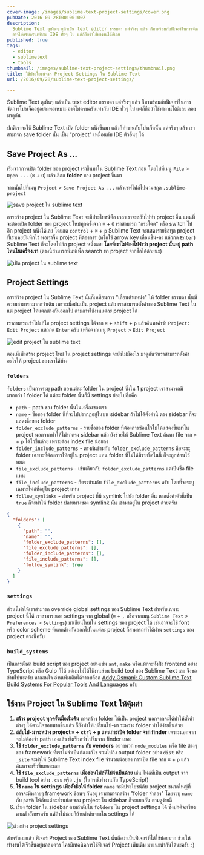 ```yaml
---
cover-image: /images/sublime-text-project-settings/cover.png
pubDate: 2016-09-28T00:00:00Z
description:
  Sublime Text ดูเผินๆ แล้วเป็น text editor ธรรมดา แต่จริงๆ แล้ว ก็มาพร้อมกับฟีเจอร์ในการจัดการโปรเจ็คอยู่อย่างพอเหมาะ
  อาจไม่ครบครันเท่ากับ IDE ทั่วๆ ไป แต่ก็ถือว่าใช้ทำงานได้ดีเลย
published: true
tags:
  - editor
  - sublimetext
  - tools
thumbnail: /images/sublime-text-project-settings/thumbnail.png
title: ใช้ประโยชน์จาก Project Settings ใน Sublime Text
url: /2016/09/28/sublime-text-project-settings/

---
```


Sublime Text ดูเผินๆ แล้วเป็น text editor ธรรมดา แต่จริงๆ แล้ว ก็มาพร้อมกับฟีเจอร์ในการจัดการโปรเจ็คอยู่อย่างพอเหมาะ
อาจไม่ครบครันเท่ากับ IDE ทั่วๆ ไป แต่ก็ถือว่าใช้ทำงานได้ดีเลย ลองมาดูกัน

ปกติเราจะใช้ Sublime Text เปิด folder หนึ่งขึ้นมา แล้วก็ทำงานกับโปรเจ็คนั้น แต่จริงๆ แล้ว เราสามารถ save folder นั้น
เป็น "project" เหมือนกับ IDE ตัวอื่นๆ ได้

## Save Project As ...

เริ่มจากการเปิด folder ของ project เราขึ้นมาใน Sublime Text ก่อน โดยไปที่เมนู `File` > `Open ...` (`⌘` + `O`)
แล้วเลือก **folder** ของ project ขึ้นมา

จากนั้นไปที่เมนู `Project` > `Save Project As ...` แล้วเซฟไฟล์ไปนามสกุล `.sublime-project`

![save project ใน sublime text](/images/sublime-text-project-settings/01-save-project-as.png)

การสร้าง project ใน Sublime Text จะมีประโยชน์คือ เวลาเราจะสลับไปทำ project อื่น
แทนที่จะต้องเปิด folder ของ project ใหม่ทุกครั้งจาก `⌘` + `O` เราสามารถ "กระโดด" หรือ switch ไปอีก project หนึ่งได้เลย
โดยกด `control` + `⌘` + `p` Sublime Text จะแสดงรายชื่อทุก project ที่เราเคยบันทึกไว้
พอเราจิ้ม project ที่ต้องการ (หรือใช้ arrow key เลื่อนขึ้น-ลง แล้วกด `Enter`)
Sublime Text ก็จะโดดไปอีก project หนึ่งเลย **โดยที่เราไม่ต้องไปจำว่า project นั้นอยู่ path ไหนในเครื่องเรา**
(ตรงนี้สามารถพิมพ์เพื่อ search หา project จากชื่อได้ด้วยนะ)

![เปิด project ใน sublime text](/images/sublime-text-project-settings/02-switch-project.png)

## Project Settings

การสร้าง project ใน Sublime Text นั้นก็เหมือนการ "เลื่อนตำแหน่ง" ให้ folder ธรรมดา นั้นมีความสามารถมากกว่าเดิม
เพราะเมื่อมันเป็น project แล้ว เราสามารถตั้งค่าของ Sublime Text ในแต่ project ให้แตกต่างกันออกไป ตามการใช้งานแต่ละ project ได้

เราสามารถเข้าไปแก้ไข project settings ได้จาก `⌘` + `shift` + `p` แล้วค้นหาคำว่า `Project: Edit Project` แล้วกด `Enter` ครับ
(หรือจากเมนู `Project` > `Edit Project`

![edit project ใน sublime text](/images/sublime-text-project-settings/03-edit-project.png)

ตอนที่เพิ่งสร้าง project ใหม่ ใน project settings จะยังไม่มีอะไร มาดูกันว่าเราสามารถตั้งค่าอะไรให้ project ของเราได้บ้าง

### `folders`

`folders` เป็นการระบุ path ของแต่ละ folder ใน project ซึ่งใน 1 project เราสามารถมีมากกว่า 1 folder ได้
แต่ละ folder นั้นก็มี settings ย่อยไปอีกคือ

- `path` - path ของ folder นั้นในเครื่องของเรา
- `name` - ชื่อของ folder นี้ที่จะไปปรากฏอยู่ในบน sidebar ถ้าไม่ได้ตั้งค่านี้ ตรง sidebar ก็จะแสดงชื่อของ folder
- `folder_exclude_patterns` - รายชื่อของ folder ที่ต้องการซ่อนไว้ไม่ให้แสดงขึ้นมาใน project นอกจากทำให้ไม่รกตรง sidebar แล้ว ยังช่วยให้ Sublime Text ค้นหา file จาก `⌘` + `p` ได้ไวขึ้นด้วย เพราะต้อง index file น้อยลง
- `folder_include_patterns` - ตรงกันข้ามกับ `folder_exclude_patterns` คือจะระุ folder เฉพาะที่ต้องการให้อยู่ใน project แทน folder ที่ไม่ได้มีรายชื่อในนี้ ก็จะถูกซ่อนไว้หมด
- `file_exclude_patterns` - เช่นเดียวกับ `folder_exclude_patterns` แต่เป็นชื่อ file แทน
- `file_include_patterns` - ก็ตรงข้ามกับ `file_exclude_patterns` ครับ โดยที่จะระบุเฉพาะไฟล์ที่อยู่ใน project แทน
- `follow_symlinks` - สำหรับ project ที่มี symlink ไปยัง folder อื่น หากตั้งค่าตัวนี้เป็น `true` ก็จะทำให้ folder ปลายทางของ symlink นั้น เข้ามาอยู่ใน project ด้วยครับ

```json
{
  "folders": [
    {
      "path": "",
      "name": "",
      "folder_exclude_patterns": [],
      "file_exclude_patterns": [],
      "folder_include_patterns": [],
      "file_include_patterns": [],
      "follow_symlink": true
    }
  ]
}
```

### `settings`

ส่วนนี้ทำให้เราสามารถ override global settings ของ Sublime Text สำหรับเฉพาะ project นี้ได้
เราสามารถเอา settings จาก global (`⌘` + `,` หรือจากเมนู `Sublime Text` > `Preferences` > `Settings`)
มาเขียนใหม่ใน settings ของ project ได้ เช่นอาจจะใช้ font หรือ color scheme ที่แตกต่างกันออกไปในแต่ละ project
ก็สามารถทำได้ผ่าน `settings` ของ project ตรงนี้ครับ

### `build_systems`

เป็นการตั้งค่า build script ของ project อย่างเช่น `ant`, `make` หรือแม้กระทั่งฝั่ง frontend อย่าง TypeScript หรือ Gulp ก็ได้
แต่ผมไม่ได้ใช้งานส่วน build tool ของ Sublime Text เลย จึงขอข้ามไปนะครับ
หากสนใจ อ่านเพิ่มเติมได้จากบล็อก [Addy Osmani: Custom Sublime Text Build Systems For Popular Tools And Languages](https://addyosmani.com/blog/custom-sublime-text-build-systems-for-popular-tools-and-languages/) ครับ

## ใช้งาน Project ใน Sublime Text ให้คุ้มค่า

1. **สร้าง project ทุกครั้งเมื่อเริ่มต้น** การสร้าง folder ให้เป็น project นอกจากจะได้ทำให้ตั้งค่าต่างๆ ได้ตามใจชอบมากขึ้นแล้ว ก็ยังทำให้เปลี่ยนไป-มา ระหว่าง folder ทำได้ง่ายขึ้นด้วย
2. **สลับไป-มาระหว่าง project `⌘` + `ctrl` + `p` แทนการเปิด folder จาก finder** เพราะนอกจากจะไม่ต้องจำ path เองแล้ว ยังเร็วกว่าไปจิ้มจาก finder เยอะ
3. **ใช้ `folder_exclude_patterns` กับ vendors** อย่างพวก `node_modules` หรือ file ต่างๆ ของ framework ที่เราไม่จำเป็นต้องแก้ไข รวมไปถึง output folder อย่าง `dist` หรือ `_site`
   จะทำให้ Sublime Text index file จำนวนน้อยลง การเปิด file จาก `⌘` + `p` แล้วค้นหาจะเร็วขึ้นเยอะเลย
4. **ใช้ `file_exclude_patterns` เพื่อซ่อนไฟล์ที่ไม่จำเป็นด้วย** เช่น ไฟล์ที่เป็น output จาก build tool อย่าง `.css` หรือ `.js`
   (ในกรณีทำงานกับ TypeScript)
5. **ใช้ `name` ใน settings เพื่อตั้งชื่อให้ folder** `name` จะมีประโยชน์กับ project ขนาดใหญ่ที่อาจจะมีหลายๆ framework ซ้อนๆ กันอยู่
   เราสามารถสร้าง "folder จำลอง" โดยระบุ `name` กับ `path` ให้กับแต่ละส่วนย่อยของ project ใน sidebar ก็จะแยกกัน ตามดูง่ายดี
6. เรียง folder ใน sidebar ตามลำดับใน `folders` ใน project settings ได้ ซึ่งปกติจะเรียงตามตัวอักษรครับ แต่ถ้าไม่ชอบก็ย้ายลำดับจากใน settings ได้

![ตัวอย่าง project settings](/images/sublime-text-project-settings/04-settings.png)

สำหรับผมแล้ว ฟีเจอร์ Project ของ Sublime Text นั้นถือว่าเป็นฟีเจอร์ที่ได้ใช้บ่อยมาก ช่วยให้ทำงานได้เร็วขึ้นอยู่พอสมควร
ใครมีเทคนิคการใช้ฟีเจอร์ Project เพิ่มเติม มาแนะนำกันได้นะครับ :)
